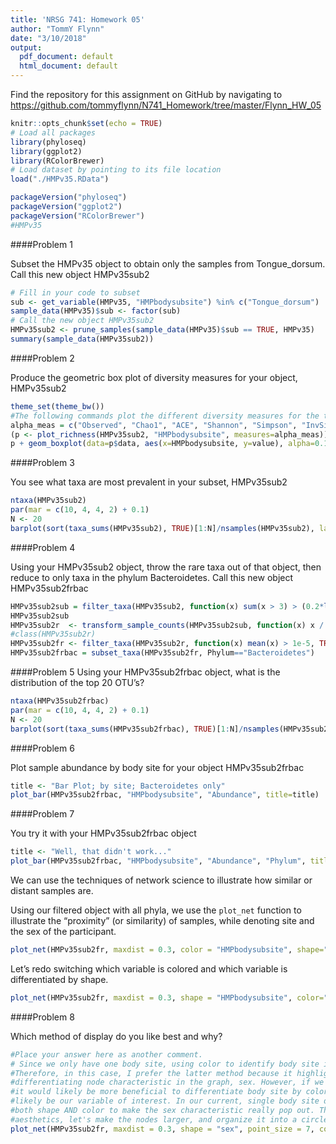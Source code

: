 ```yaml
---
title: 'NRSG 741: Homework 05'
author: "TommY Flynn"
date: "3/10/2018"
output:
  pdf_document: default
  html_document: default
---
```

Find the repository for this assignment on GitHub by navigating to <https://github.com/tommyflynn/N741_Homework/tree/master/Flynn_HW_05>
```r
knitr::opts_chunk$set(echo = TRUE)
# Load all packages
library(phyloseq)
library(ggplot2) 
library(RColorBrewer)
# Load dataset by pointing to its file location
load("./HMPv35.RData")
```

```r
packageVersion("phyloseq")
packageVersion("ggplot2")
packageVersion("RColorBrewer")
#HMPv35
```

####Problem 1

Subset the HMPv35 object to obtain only the samples from Tongue_dorsum. Call this new object HMPv35sub2

```r
# Fill in your code to subset
sub <- get_variable(HMPv35, "HMPbodysubsite") %in% c("Tongue_dorsum")
sample_data(HMPv35)$sub <- factor(sub)
# Call the new object HMPv35sub2
HMPv35sub2 <- prune_samples(sample_data(HMPv35)$sub == TRUE, HMPv35)
summary(sample_data(HMPv35sub2))
```


####Problem 2

Produce the geometric box plot of diversity measures for your object, HMPv35sub2
```r
theme_set(theme_bw())
#The following commands plot the different diversity measures for the two different body sites.
alpha_meas = c("Observed", "Chao1", "ACE", "Shannon", "Simpson", "InvSimpson")
(p <- plot_richness(HMPv35sub2, "HMPbodysubsite", measures=alpha_meas))
p + geom_boxplot(data=p$data, aes(x=HMPbodysubsite, y=value), alpha=0.1)
```


####Problem 3

You see what taxa are most prevalent in your subset, HMPv35sub2

```r
ntaxa(HMPv35sub2)
par(mar = c(10, 4, 4, 2) + 0.1) 
N <- 20
barplot(sort(taxa_sums(HMPv35sub2), TRUE)[1:N]/nsamples(HMPv35sub2), las=2)
```



####Problem 4

Using your HMPv35sub2 object, throw the rare taxa out of that object, then reduce to only taxa in the phylum Bacteroidetes. Call this new object HMPv35sub2frbac 

```r
HMPv35sub2sub = filter_taxa(HMPv35sub2, function(x) sum(x > 3) > (0.2*length(x)), TRUE)
HMPv35sub2sub
HMPv35sub2r  <- transform_sample_counts(HMPv35sub2sub, function(x) x / sum(x))
#class(HMPv35sub2r)
HMPv35sub2fr <- filter_taxa(HMPv35sub2r, function(x) mean(x) > 1e-5, TRUE)
HMPv35sub2frbac = subset_taxa(HMPv35sub2fr, Phylum=="Bacteroidetes")
```


####Problem 5
Using your HMPv35sub2frbac object, what is the distribution of the top 20 OTU's?

```r
ntaxa(HMPv35sub2frbac)
par(mar = c(10, 4, 4, 2) + 0.1)
N <- 20
barplot(sort(taxa_sums(HMPv35sub2frbac), TRUE)[1:N]/nsamples(HMPv35sub2frbac), las=2)
```


####Problem 6

Plot sample abundance by body site for your object HMPv35sub2frbac

```r
title <- "Bar Plot; by site; Bacteroidetes only"
plot_bar(HMPv35sub2frbac, "HMPbodysubsite", "Abundance", title=title)
```

####Problem 7

You try it with your HMPv35sub2frbac object

```r
title <- "Well, that didn't work..."
plot_bar(HMPv35sub2frbac, "HMPbodysubsite", "Abundance", "Phylum", title=title)
```


We can use the techniques of network science to illustrate how similar or distant samples are.

Using our filtered object with all phyla, we use the `plot_net` function to illustrate the "proximity" (or similarity) of samples, while denoting site and the sex of the participant.

```r
plot_net(HMPv35sub2fr, maxdist = 0.3, color = "HMPbodysubsite", shape="sex")
```

Let's redo switching which variable is colored and which variable is differentiated by shape.

```r
plot_net(HMPv35sub2fr, maxdist = 0.3, shape = "HMPbodysubsite", color="sex")
```
####Problem 8

Which method of display do you like best and why?

```r
#Place your answer here as another comment.
# Since we only have one body site, using color to identify body site is not beneficial. 
#Therefore, in this case, I prefer the latter method because it highlights the only 
#differentiating node characteristic in the graph, sex. However, if we had two body sites, 
#it would likely be more beneficial to differentiate body site by color, since that would 
#likely be our variable of interest. In our current, single body site data subset, we could use
#both shape AND color to make the sex characteristic really pop out. Then, to improve the
#aesthetics, let's make the nodes larger, and organize it into a circle.
plot_net(HMPv35sub2fr, maxdist = 0.3, shape = "sex", point_size = 7, color="sex", laymeth="circle")
```